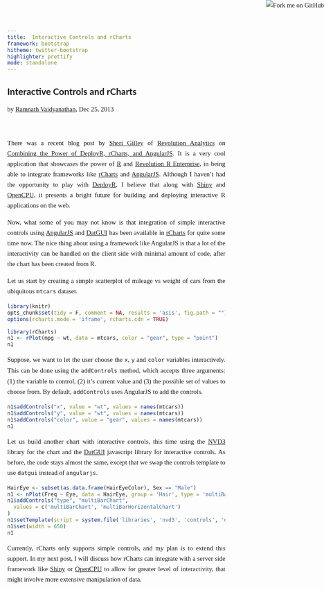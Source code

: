 ```yaml
---
title:  Interactive Controls and rCharts
framework: bootstrap
hitheme: twitter-bootstrap
highlighter: prettify
mode: standalone
---
```


<link href='http://fonts.googleapis.com/css?family=Lora|Lato' rel='stylesheet' type='text/css'>

<link rel="icon" 
      type="image/png" 
      href="http://rcharts.io/img/slidify_logo_notext.png">

<style>
.container {
  width: 1000px;
}
p {
  font-family: "Lora";
  font-size: 15px;
  line-height: 24px;
  text-align: justify;
}
h2 {
  font-family: "Lato"
}
</style>

## Interactive Controls and rCharts

<p id='author' class='text-muted'>by <a href='http://twitter.com/ramnath_vaidya'>Ramnath Vaidyanathan</a>, Dec 25, 2013</p>

<!-- AddThis Button BEGIN -->
<div class="addthis_toolbox addthis_default_style ">
<a class="addthis_button_facebook_like" fb:like:layout="button_count"></a>
<a class="addthis_button_tweet"></a>
<a class="addthis_button_pinterest_pinit"></a>
<a class="addthis_counter addthis_pill_style"></a>
</div>
<script type="text/javascript">var addthis_config = {"data_track_addressbar":true};</script>
<script type="text/javascript" src="//s7.addthis.com/js/300/addthis_widget.js#pubid=ra-4fdfcfd4773d48d3"></script>
<!-- AddThis Button END -->
<br/>

There was a recent blog post by [Sheri Gilley](https://twitter.com/Sheri_G) of [Revolution Analytics](http://www.revolutionanalytics.com/) on [Combining the Power of DeployR, rCharts, and AngularJS](http://blog.revolutionanalytics.com/2013/12/combining-the-power-of-deployr-rcharts-and-angularjs.html). It is a very cool application that showcases the power of [R](http://www.r-project.org/) and [Revolution R Enterprise](http://www.revolutionanalytics.com/enterprise-deployment), in being able to integrate frameworks like [rCharts](http://rcharts.io) and [AngularJS](http://angularjs.org). Although I haven't had the opportunity to play with [DeployR](http://www.revolutionanalytics.com/enterprise-deployment), I believe that along with [Shiny](http://www.rstudio.com/shiny/) and [OpenCPU](http://opencpu.org), it presents a bright future for building and deploying interactive R applications on the web.

Now, what some of you may not know is that integration of simple interactive controls using  [AngularJS](http://angularjs.org) and [DatGUI](http://davidwalsh.name/dat-gui) has been available in [rCharts](http://rcharts.io) for quite some time now. The nice thing about using a framework like AngularJS is that a lot of the interactivity can be handled on the client side with minimal amount of code, after the chart has been created from R.

Let us start by creating a simple scatterplot of mileage vs weight of cars from the ubiquitous `mtcars` dataset.

```r
library(knitr)
opts_chunk$set(tidy = F, comment = NA, results = 'asis', fig.path = "")
options(rcharts.mode = 'iframe', rcharts.cdn = TRUE)
```


```r
library(rCharts)
n1 <- rPlot(mpg ~ wt, data = mtcars, color = "gear", type = "point")
n1
```

Suppose, we want to let the user choose the `x`, `y` and `color` variables interactively. This can be done using the `addControls` method, which accepts three arguments: (1) the variable to control, (2) it's current value and (3) the possible set of values to choose from. By default, `addControls` uses AngularJS to add the controls.

```r
n1$addControls("x", value = "wt", values = names(mtcars))
n1$addControls("y", value = "wt", values = names(mtcars))
n1$addControls("color", value = "gear", values = names(mtcars))
n1
```


Let us build another chart with interactive controls, this time using the [NVD3](http://nvd3.org) library for the chart and the [DatGUI](http://davidwalsh.name/dat-gui) javascript library for interactive controls. As before, the code stays almost the same, except that we swap the controls template to use `datgui` instead of `angularjs`.

```r
HairEye <- subset(as.data.frame(HairEyeColor), Sex == "Male")
n1 <- nPlot(Freq ~ Eye, data = HairEye, group = 'Hair', type = 'multiBarChart')
n1$addControls("type", "multiBarChart", 
  values = c('multiBarChart', 'multiBarHorizontalChart')
)
n1$setTemplate(script = system.file('libraries', 'nvd3', 'controls', 'datgui.html', package = 'rCharts'))
n1$set(width = 650)
n1
```

Currently, rCharts only supports simple controls, and my plan is to extend this support. In my next post, I will discuss how rCharts can integrate with a server side framework like [Shiny](http://rstudio.com/shiny) or [OpenCPU](http://opencpu.org) to allow for greater level of interactivity, that might involve more extensive manipulation of data.

<a href="http://github.com/rcharts/icontrols"><img style="position: absolute; top: 0; right: 0; border: 0;" src="https://s3.amazonaws.com/github/ribbons/forkme_right_red_aa0000.png" alt="Fork me on GitHub"></a>




